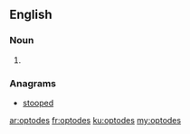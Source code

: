 ==English==

===Noun===
{{head|en|plural}}

# {{plural of|optode|lang=en}}

===Anagrams===
* [[stooped#English|stooped]]

[[ar:optodes]]
[[fr:optodes]]
[[ku:optodes]]
[[my:optodes]]
